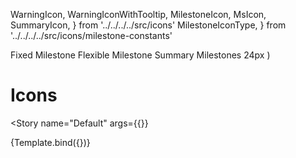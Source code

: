 
  WarningIcon,
  WarningIconWithTooltip,
  MilestoneIcon,
  MsIcon,
  SummaryIcon,
} from '../../../../src/icons'
  MilestoneIconType,
} from '../../../../src/icons/milestone-constants'

<Meta
  title="Components/Icons/Showcase"
  decorators={decorators}
/>

  <Grid container direction="column" spacing={1}>
    <Grid item xs={1} container direction="row" spacing={1}>
      <Grid item>
        <WarningIcon {...args} />
      </Grid>
      <Grid item>
        <WarningIconWithTooltip {...args} tooltipText="A description of the warning" />
      </Grid>
    </Grid>
    <Grid item xs={2} container direction="row" spacing={2}>
      <Grid item>
        <Typography>Fixed Milestone</Typography>
      </Grid>
      <Grid item style={{ color: '#466ADA' }}>
        <MilestoneIcon isFlexible={false} />
      </Grid>
      <Grid item>
        <Typography>Flexible Milestone</Typography>
      </Grid>
      <Grid item style={{ color: '#466ADA' }}>
        <MilestoneIcon isFlexible />
      </Grid>
    </Grid>
    <Grid item xs={2} container direction="row" spacing={2}>
      <Grid item>
        <Typography>Summary</Typography>
      </Grid>
      <Grid item style={{ color: '#466ADA' }}>
        <SummaryIcon />
      </Grid>
    </Grid>
    <Grid item xs={6} container direction="row" spacing={3}>
      <Grid item>
        <Typography>Milestones 24px</Typography>
      </Grid>
      <Grid item style={{ color: '#466ADA' }}>
        <MsIcon type={MilestoneIconType.NORMAL} />
      </Grid>
      <Grid item style={{ color: '#466ADA' }}>
        <MsIcon type={MilestoneIconType.FLEXIBLE} />
      </Grid>
      <Grid item style={{ color: '#466ADA' }}>
        <MsIcon type={MilestoneIconType.WITH_BUFFER} />
      </Grid>
      <Grid item style={{ color: '#466ADA' }}>
        <MsIcon type={MilestoneIconType.WITH_DELAY} />
      </Grid>
      <Grid item style={{ color: '#466ADA' }}>
        <MsIcon type={MilestoneIconType.COMPLETED} />
      </Grid>
    </Grid>
  </Grid>
)

# Icons
<Story
  name="Default"
  args={{}}
>
  {Template.bind({})}
</Story>
